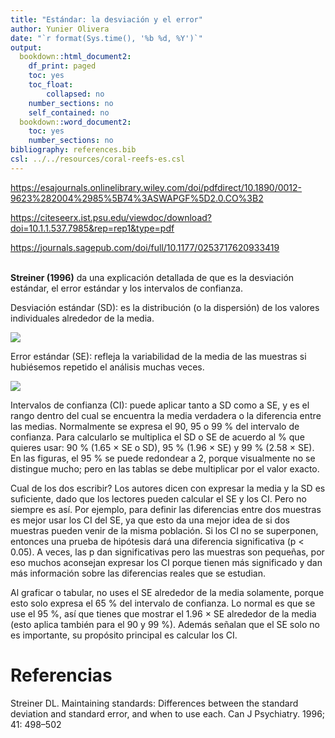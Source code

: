 ```yaml
---
title: "Estándar: la desviación y el error"
author: Yunier Olivera
date: "`r format(Sys.time(), '%b %d, %Y')`"
output:
  bookdown::html_document2:
    df_print: paged
    toc: yes
    toc_float:
        collapsed: no
    number_sections: no
    self_contained: no
  bookdown::word_document2:
    toc: yes
    number_sections: no
bibliography: references.bib
csl: ../../resources/coral-reefs-es.csl
---
```


<https://esajournals.onlinelibrary.wiley.com/doi/pdfdirect/10.1890/0012-9623%282004%2985%5B74%3ASWAPGF%5D2.0.CO%3B2>

<https://citeseerx.ist.psu.edu/viewdoc/download?doi=10.1.1.537.7985&rep=rep1&type=pdf>

<https://journals.sagepub.com/doi/full/10.1177/0253717620933419>

**\
Streiner (1996)** da una explicación detallada de que es la desviación estándar, el error estándar y los intervalos de confianza.

Desviación estándar (SD): es la distribución (o la dispersión) de los valores individuales alrededor de la media.

![](https://s3-us-west-2.amazonaws.com/secure.notion-static.com/344ed297-bd04-4ca8-866c-8d2148901fe0/image4.png)

Error estándar (SE): refleja la variabilidad de la media de las muestras si hubiésemos repetido el análisis muchas veces.

![](https://s3-us-west-2.amazonaws.com/secure.notion-static.com/8139d183-9144-4abd-9de7-2fd11afa5a30/image5.png)

Intervalos de confianza (CI): puede aplicar tanto a SD como a SE, y es el rango dentro del cual se encuentra la media verdadera o la diferencia entre las medias. Normalmente se expresa el 90, 95 o 99 % del intervalo de confianza. Para calcularlo se multiplica el SD o SE de acuerdo al % que quieres usar: 90 % (1.65 × SE o SD), 95 % (1.96 × SE) y 99 % (2.58 × SE). En las figuras, el 95 % se puede redondear a 2, porque visualmente no se distingue mucho; pero en las tablas se debe multiplicar por el valor exacto.

Cual de los dos escribir? Los autores dicen con expresar la media y la SD es suficiente, dado que los lectores pueden calcular el SE y los CI. Pero no siempre es así. Por ejemplo, para definir las diferencias entre dos muestras es mejor usar los CI del SE, ya que esto da una mejor idea de si dos muestras pueden venir de la misma población. Si los CI no se superponen, entonces una prueba de hipótesis dará una diferencia significativa (p \< 0.05). A veces, las p dan significativas pero las muestras son pequeñas, por eso muchos aconsejan expresar los CI porque tienen más significado y dan más información sobre las diferencias reales que se estudian.

Al graficar o tabular, no uses el SE alrededor de la media solamente, porque esto solo expresa el 65 % del intervalo de confianza. Lo normal es que se use el 95 %, así que tienes que mostrar el 1.96 × SE alrededor de la media (esto aplica también para el 90 y 99 %). Además señalan que el SE solo no es importante, su propósito principal es calcular los CI.

# Referencias

Streiner DL. Maintaining standards: Differences between the standard deviation and standard error, and when to use each. Can J Psychiatry. 1996; 41: 498--502
